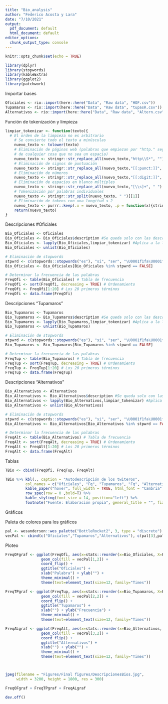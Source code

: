```yaml
---
title: "Bio_analysis"
author: "Federico Acosta y Lara"
date: "7/10/2021"
output:
  pdf_document: default
  html_document: default
editor_options:
  chunk_output_type: console
---
```


```r
knitr::opts_chunk$set(echo = TRUE)
```

```r
library(dplyr)
library(stopwords)
library(kableExtra)
library(ggplot2)
library(patchwork)
```

Importar bases 
```r

Oficiales <- rio::import(here::here("Data", "Raw data", "HOF.csv"))
Tupamaros <- rio::import(here::here("Data", "Raw data", "tupasR.csv"))
Alternativos <- rio::import(here::here("Data", "Raw data", "Altern.csv"))
```

Función de tokenización y limpieza
```r
limpiar_tokenizar <- function(texto){
  # El orden de la limpieza no es arbitrario
    # Se convierte todo el texto a minúsculas
    nuevo_texto <- tolower(texto)
    # Eliminación de páginas web (palabras que empiezan por "http." seguidas 
    # de cualquier cosa que no sea un espacio)
    nuevo_texto <- stringr::str_replace_all(nuevo_texto,"http\\S*", "")
    # Eliminación de signos de puntuación
    nuevo_texto <- stringr::str_replace_all(nuevo_texto,"[[:punct:]]", " ")
    # Eliminación de números
    nuevo_texto <- stringr::str_replace_all(nuevo_texto,"[[:digit:]]", " ")
    # Eliminación de espacios en blanco múltiples
    nuevo_texto <- stringr::str_replace_all(nuevo_texto,"[\\s]+", " ")
    # Tokenización por palabras individuales
    nuevo_texto <- stringr::str_split(nuevo_texto, " ")[[1]]
    # Eliminación de tokens con una longitud < 2
    nuevo_texto <- purrr::keep(.x = nuevo_texto, .p = function(x){stringr::str_length(x) > 1})
    return(nuevo_texto)
}
```


Descripciones #Oficiales
```r
Bio_Oficiales <- Oficiales
Bio_Oficiales <- Bio_Oficiales$description #Se queda solo con las descripciones
Bio_Oficiales <- lapply(Bio_Oficiales,limpiar_tokenizar) #Aplica a la lista la función de toquenización
Bio_Oficiales <- unlist(Bio_Oficiales)

# Eliminación de stopwords
stpwrd <- c(stopwords::stopwords("es"), "si", "ser", "\U0001f1fa\U0001f1fe")  #Stopwords
Bio_Oficiales <- Bio_Oficiales[Bio_Oficiales %in% stpwrd == FALSE]

# Determinar la frecuencia de las palabras
FreqOfi <- table(Bio_Oficiales) # Tabla de frecuencia
FreqOfi <- sort(FreqOfi, decreasing = TRUE) # Ordenamiento
FreqOfi <- FreqOfi[1:20] # Los 20 primeros términos
FreqOfi <- data.frame(FreqOfi)
```



Descripciones "Tupamaros"
```r

Bio_Tupamaros <- Tupamaros
Bio_Tupamaros <- Bio_Tupamaros$description #Se queda solo con las descripciones
Bio_Tupamaros <- lapply(Bio_Tupamaros,limpiar_tokenizar) #Aplica a la lista la función de toquenización
Bio_Tupamaros <- unlist(Bio_Tupamaros)

# Eliminación de stopwords
stpwrd <- c(stopwords::stopwords("es"), "si", "ser", "\U0001f1fa\U0001f1fe")  #Stopwords
Bio_Tupamaros <- Bio_Tupamaros[Bio_Tupamaros %in% stpwrd == FALSE]

# Determinar la frecuencia de las palabras
FreqTup <- table(Bio_Tupamaros) # Tabla de frecuencia
FreqTup <- sort(FreqTup, decreasing = TRUE) # Ordenamiento
FreqTup <- FreqTup[1:20] # Los 20 primeros términos
FreqTup <- data.frame(FreqTup)
```


Descripciones "Alternativos"
```r
Bio_Alternativos <- Alternativos
Bio_Alternativos <- Bio_Alternativos$description #Se queda solo con las descripciones
Bio_Alternativos <- lapply(Bio_Alternativos,limpiar_tokenizar) #Aplica a la lista la función de toquenización
Bio_Alternativos <- unlist(Bio_Alternativos)

# Eliminación de stopwords
stpwrd <- c(stopwords::stopwords("es"), "si", "ser", "\U0001f1fa\U0001f1fe") #Stopwords
Bio_Alternativos <- Bio_Alternativos[Bio_Alternativos %in% stpwrd == FALSE]

# Determinar la frecuencia de las palabras
FreqAlt <- table(Bio_Alternativos) # Tabla de frecuencia
FreqAlt <- sort(FreqAlt, decreasing = TRUE) # Ordenamiento
FreqAlt <- FreqAlt[1:20] # Los 20 primeros términos
FreqAlt <- data.frame(FreqAlt)
```

Tablas
```r
TBio <- cbind(FreqOfi, FreqTup, FreqAlt)

TBio %>% kbl(., caption = "Autodescripción de los twiteros",
         col.names = c("Oficiales", "Fq", "Tupamaros", "Fq", "Alternativos", "Fq"))%>%
         kable_paper("hover", full_width = TRUE, html_font = "Cambria" ) %>% 
         row_spec(row = 0 ,bold=T) %>% 
         kable_styling(font_size = 14, position="left") %>% 
         footnote("Fuente: Elaboración propia", general_title = "", fixed_small_size = T) 

```


Gráficos


Paleta de colores para los gráficos
```r
pal <- wesanderson::wes_palette("BottleRocket2", 3, type = "discrete")
vecPal <- cbind(c("Oficiales","Tupamaros","Alternativos"), c(pal[3],pal[2],pal[1]))
```

Ploteo
```r

FreqOFgraf <- ggplot(FreqOfi, aes(x=stats::reorder(x=Bio_Oficiales, X=Freq), y=Freq)) + 
                geom_col(fill = vecPal[1,2]) +
                coord_flip() +
                ggtitle("Oficiales") +
                xlab("Palabra") + ylab("") +
                theme_minimal() +
                theme(text=element_text(size=12, family="Times"))

FreqTPgraf <- ggplot(FreqTup, aes(x=stats::reorder(x=Bio_Tupamaros, X=Freq), y=Freq)) + 
                geom_col(fill = vecPal[2,2]) +
                coord_flip() +
                ggtitle("Tupamaros") +
                xlab("") + ylab("Frecuencia") +
                theme_minimal() +
                theme(text=element_text(size=12, family="Times"))

FreqALgraf <- ggplot(FreqAlt, aes(x=stats::reorder(x=Bio_Alternativos, X=Freq), y=Freq)) + 
                geom_col(fill = vecPal[3,2]) +
                coord_flip() +
                ggtitle("Alternativos") +
                xlab("") + ylab("") +
                theme_minimal() +
                theme(text=element_text(size=12, family="Times"))



jpeg(filename = "Figures/Final figures/DescripcionesBios.jpg", 
     width = 3200, height = 1800, res = 300)

FreqOFgraf + FreqTPgraf + FreqALgraf

dev.off()

```

